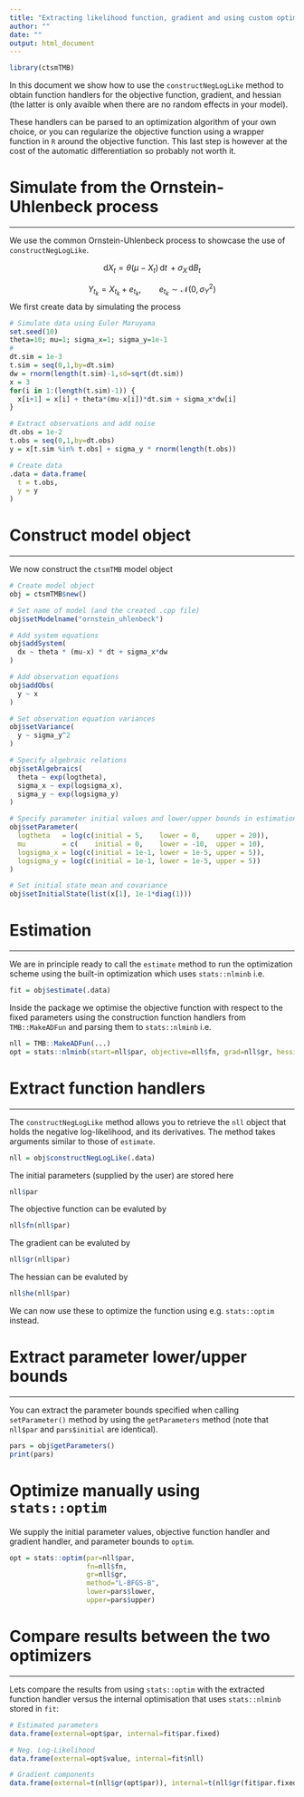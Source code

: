 ```yaml
---
title: "Extracting likelihood function, gradient and using custom optimizers"
author: ""
date: ""
output: html_document
---
```


```r
library(ctsmTMB)
```

In this document we show how to use the `constructNegLogLike` method to obtain function handlers for the objective function, gradient, and hessian (the latter is only avaible when there are no random effects in your model).

These handlers can be parsed to an optimization algorithm of your own choice, or you can regularize the objective function using a wrapper function in `R` around the objective function. This last step is however at the cost of the automatic differentiation so probably not worth it.

# Simulate from the Ornstein-Uhlenbeck process

---

We use the common Ornstein-Uhlenbeck process to showcase the use of `constructNegLogLike`. 

$$
\mathrm{d}X_{t} = \theta (\mu - X_{t}) \, \mathrm{d}t \, + \sigma_{X} \, \mathrm{d}B_{t} 
$$


$$
Y_{t_{k}} = X_{t_{k}} + e_{t_{k}}, \qquad e_{t_{k}} \sim \mathcal{N}\left(0,\sigma_{Y}^{2}\right)  
$$
We first create data by simulating the process

```r
# Simulate data using Euler Maruyama
set.seed(10)
theta=10; mu=1; sigma_x=1; sigma_y=1e-1
# 
dt.sim = 1e-3
t.sim = seq(0,1,by=dt.sim)
dw = rnorm(length(t.sim)-1,sd=sqrt(dt.sim))
x = 3
for(i in 1:(length(t.sim)-1)) {
  x[i+1] = x[i] + theta*(mu-x[i])*dt.sim + sigma_x*dw[i]
}

# Extract observations and add noise
dt.obs = 1e-2
t.obs = seq(0,1,by=dt.obs)
y = x[t.sim %in% t.obs] + sigma_y * rnorm(length(t.obs))

# Create data
.data = data.frame(
  t = t.obs,
  y = y
)
```


# Construct model object

---

We now construct the `ctsmTMB` model object

```r
# Create model object
obj = ctsmTMB$new()

# Set name of model (and the created .cpp file)
obj$setModelname("ornstein_uhlenbeck")

# Add system equations
obj$addSystem(
  dx ~ theta * (mu-x) * dt + sigma_x*dw
)

# Add observation equations
obj$addObs(
  y ~ x
)

# Set observation equation variances
obj$setVariance(
  y ~ sigma_y^2
)

# Specify algebraic relations
obj$setAlgebraics(
  theta ~ exp(logtheta),
  sigma_x ~ exp(logsigma_x),
  sigma_y ~ exp(logsigma_y)
)

# Specify parameter initial values and lower/upper bounds in estimation
obj$setParameter(
  logtheta   = log(c(initial = 5,    lower = 0,    upper = 20)),
  mu         = c(    initial = 0,    lower = -10,  upper = 10),
  logsigma_x = log(c(initial = 1e-1, lower = 1e-5, upper = 5)),
  logsigma_y = log(c(initial = 1e-1, lower = 1e-5, upper = 5))
)

# Set initial state mean and covariance
obj$setInitialState(list(x[1], 1e-1*diag(1)))
```

# Estimation

---

We are in principle ready to call the `estimate` method to run the optimization scheme using the built-in optimization which uses `stats::nlminb` i.e.

```r
fit = obj$estimate(.data)
```

Inside the package we optimise the objective function with respect to the fixed parameters using the construction function handlers from `TMB::MakeADFun` and parsing them to `stats::nlminb` i.e.

```r
nll = TMB::MakeADFun(...)
opt = stats::nlminb(start=nll$par, objective=nll$fn, grad=nll$gr, hessian=nll$he)
```

# Extract function handlers

---

The `constructNegLogLike` method allows you to retrieve the `nll` object that holds the negative log-likelihood, and its derivatives. The method takes arguments similar to those of `estimate`.

```r
nll = obj$constructNegLogLike(.data)
```

The initial parameters (supplied by the user) are stored here
```r
nll$par
```

The objective function can be evaluted by
```r
nll$fn(nll$par)
```

The gradient can be evaluted by
```r
nll$gr(nll$par)
```

The hessian can be evaluted by
```r
nll$he(nll$par)
```

We can now use these to optimize the function using e.g. `stats::optim` instead. 

# Extract parameter lower/upper bounds

---


You can extract the parameter bounds specified when calling `setParameter()` method by using the `getParameters` method (note that `nll$par` and `pars$initial` are identical).

```r
pars = obj$getParameters()
print(pars)
```

# Optimize manually using `stats::optim`

We supply the initial parameter values, objective function handler and gradient handler, and parameter bounds to `optim`.
```r
opt = stats::optim(par=nll$par, 
                   fn=nll$fn, 
                   gr=nll$gr, 
                   method="L-BFGS-B", 
                   lower=pars$lower, 
                   upper=pars$upper)
```

# Compare results between the two optimizers

---

Lets compare the results from using `stats::optim` with the extracted function handler versus the internal optimisation that uses `stats::nlminb` stored in `fit`:

```r
# Estimated parameters
data.frame(external=opt$par, internal=fit$par.fixed)

# Neg. Log-Likelihood
data.frame(external=opt$value, internal=fit$nll)

# Gradient components
data.frame(external=t(nll$gr(opt$par)), internal=t(nll$gr(fit$par.fixed)))
```


